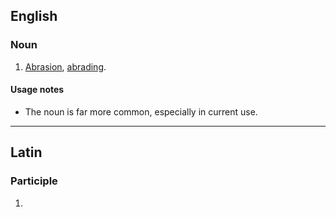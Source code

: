 ==English==

===Noun===
{{en-noun}}

# {{lb|en|dated}} [[abrasion|Abrasion]], [[abrade|abrading]].

====Usage notes====
* The noun {{m|en|abrasion}} is far more common, especially in current use.

----

==Latin==

===Participle===
{{la-part-form|abrāsūre}}

# {{inflection of|abrāsūrus||voc|m|s|lang=la}}